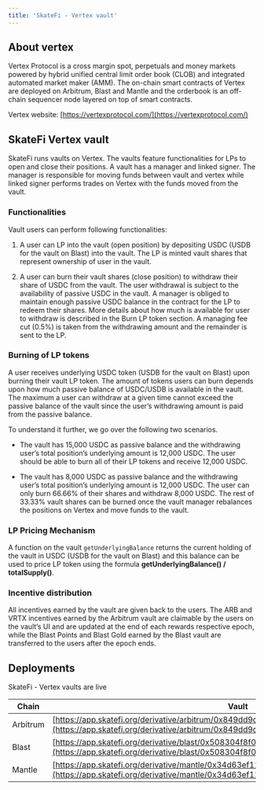 ```yaml
---
title: 'SkateFi - Vertex vault'
---
```


## About vertex

Vertex Protocol is a cross margin spot, perpetuals and money markets powered by hybrid unified central limit order book (CLOB) and integrated automated market maker (AMM). The on-chain smart contracts of Vertex are deployed on Arbitrum, Blast and Mantle and the orderbook is an off-chain sequencer node layered on top of smart contracts.

Vertex website: [https://vertexprotocol.com/](https://vertexprotocol.com/)

## SkateFi Vertex vault

SkateFi runs vaults on Vertex. The vaults feature functionalities for LPs to open and close their positions. A vault has a manager and linked signer. The manager is responsible for moving funds between vault and vertex while linked signer performs trades on Vertex with the funds moved from the vault.

### Functionalities

Vault users can perform following functionalities:

1. A user can LP into the vault (open position) by depositing USDC (USDB for the vault on Blast) into the vault. The LP is minted vault shares that represent ownership of user in the vault.

2. A user can burn their vault shares (close position) to withdraw their share of USDC from the vault. The user withdrawal is subject to the availability of passive USDC in the vault. A manager is obliged to maintain enough passive USDC balance in the contract for the LP to redeem their shares. More details about how much is available for user to withdraw is described in the Burn LP token section. A managing fee cut (0.5%) is taken from the withdrawing amount and the remainder is sent to the LP.

### Burning of LP tokens

A user receives underlying USDC token (USDB for the vault on Blast) upon burning their vault LP token. The amount of tokens users can burn depends upon how much passive balance of USDC/USDB is available in the vault. The maximum a user can withdraw at a given time cannot exceed the passive balance of the vault since the user’s withdrawing amount is paid from the passive balance. 

To understand it further, we go over the following two scenarios.

+ The vault has 15,000 USDC as passive balance and the withdrawing user’s total position’s underlying amount is 12,000 USDC. The user should be able to burn all of their LP tokens and receive 12,000 USDC.

+ The vault has 8,000 USDC as passive balance and the withdrawing user’s total position’s underlying amount is 12,000 USDC. The user can only burn 66.66% of their shares and withdraw 8,000 USDC. The rest of 33.33% vault shares can be burned once the vault manager rebalances the positions on Vertex and move funds to the vault.

### LP Pricing Mechanism

A function on the vault `getUnderlyingBalance` returns the current holding of the vault in USDC (USDB for the vault on Blast) and this balance can be used to price LP token using the formula **getUnderlyingBalance() / totalSupply()**.

### Incentive distribution

All incentives earned by the vault are given back to the users. The ARB and VRTX incentives earned by the Arbitrum vault are claimable by the users on the vault’s UI and are updated at the end of each rewards respective epoch, while the Blast Points and Blast Gold earned by the Blast vault are transferred to the users after the epoch ends.

## Deployments

SkateFi - Vertex vaults are live

| Chain    | Vault                                                                                     |
|----------|-------------------------------------------------------------------------------------------|
| Arbitrum | [https://app.skatefi.org/derivative/arbitrum/0x849dd9d48337d1884c3be140ba27cbe63b81d7be](https://app.skatefi.org/derivative/arbitrum/0x849dd9d48337d1884c3be140ba27cbe63b81d7be)    |
| Blast    | [https://app.skatefi.org/derivative/blast/0x508304f8f03b9f767ea77ac1ecd9c5f749d8d742](https://app.skatefi.org/derivative/blast/0x508304f8f03b9f767ea77ac1ecd9c5f749d8d742)       |
| Mantle   | [https://app.skatefi.org/derivative/mantle/0x34d63ef1189d925f47876dcbf7496d0598c6156d](https://app.skatefi.org/derivative/mantle/0x34d63ef1189d925f47876dcbf7496d0598c6156d)      |

